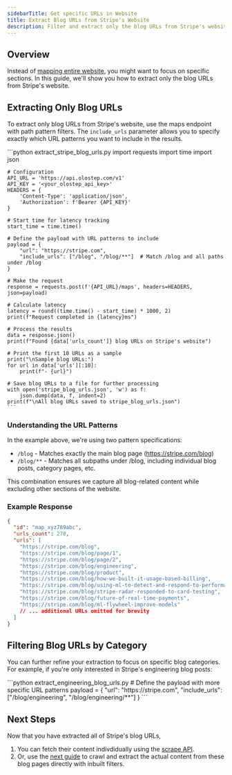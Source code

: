 ```yaml
---
sidebarTitle: Get specific URLs in Website
title: Extract Blog URLs from Stripe's Website
description: Filter and extract only the blog URLs from Stripe's website for targeted content analysis.
---
```


## Overview

Instead of [mapping entire website](/use-cases/get-website-structure), you might want to focus on specific sections. In this guide, we'll show you how to extract only the blog URLs from Stripe's website.

## Extracting Only Blog URLs

To extract only blog URLs from Stripe's website, use the maps endpoint with path pattern filters. The `include_urls` parameter allows you to specify exactly which URL patterns you want to include in the results.

<CodeGroup>
    ```python extract_stripe_blog_urls.py
    import requests
    import time
    import json

    # Configuration
    API_URL = 'https://api.olostep.com/v1'
    API_KEY = '<your_olostep_api_key>'
    HEADERS = {
        'Content-Type': 'application/json',
        'Authorization': f'Bearer {API_KEY}'
    }

    # Start time for latency tracking
    start_time = time.time()
    
    # Define the payload with URL patterns to include
    payload = {
        "url": "https://stripe.com",
        "include_urls": ["/blog", "/blog/**"]  # Match /blog and all paths under /blog
    }
    
    # Make the request
    response = requests.post(f'{API_URL}/maps', headers=HEADERS, json=payload)
    
    # Calculate latency
    latency = round((time.time() - start_time) * 1000, 2)
    print(f"Request completed in {latency}ms")
    
    # Process the results
    data = response.json()
    print(f"Found {data['urls_count']} blog URLs on Stripe's website")
    
    # Print the first 10 URLs as a sample
    print("\nSample blog URLs:")
    for url in data['urls'][:10]:
        print(f"- {url}")
        
    # Save blog URLs to a file for further processing
    with open('stripe_blog_urls.json', 'w') as f:
        json.dump(data, f, indent=2)
    print(f"\nAll blog URLs saved to stripe_blog_urls.json")
    ```
</CodeGroup>

### Understanding the URL Patterns

In the example above, we're using two pattern specifications:

- `/blog` - Matches exactly the main blog page (https://stripe.com/blog)
- `/blog/**` - Matches all subpaths under /blog, including individual blog posts, category pages, etc.

This combination ensures we capture all blog-related content while excluding other sections of the website.

### Example Response

```json
{
  "id": "map_xyz789abc",
  "urls_count": 278,
  "urls": [
    "https://stripe.com/blog",
    "https://stripe.com/blog/page/1",
    "https://stripe.com/blog/page/2",
    "https://stripe.com/blog/engineering",
    "https://stripe.com/blog/product",
    "https://stripe.com/blog/how-we-built-it-usage-based-billing",
    "https://stripe.com/blog/using-ml-to-detect-and-respond-to-performance-degradations",
    "https://stripe.com/blog/stripe-radar-responded-to-card-testing",
    "https://stripe.com/blog/future-of-real-time-payments",
    "https://stripe.com/blog/ml-flywheel-improve-models"
    // ... additional URLs omitted for brevity
  ]
}
```

## Filtering Blog URLs by Category

You can further refine your extraction to focus on specific blog categories. For example, if you're only interested in Stripe's engineering blog posts:

<CodeGroup>
    ```python extract_engineering_blog_urls.py
    # Define the payload with more specific URL patterns
    payload = {
        "url": "https://stripe.com",
        "include_urls": ["/blog/engineering", "/blog/engineering/**"]
    }
    ```
</CodeGroup>

## Next Steps

Now that you have extracted all of Stripe's blog URLs, 

1. You can fetch their content indivdidually using the [scrape API](../../api-reference/scrapes/create).
2. Or, use the [next guide](/use-cases/crawl-matching-pages) to crawl and extract the actual content from these blog pages directly with inbuilt filters.